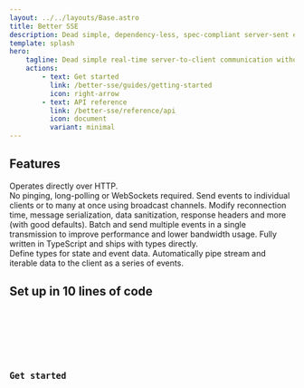 ```yaml
---
layout: ../../layouts/Base.astro
title: Better SSE
description: Dead simple, dependency-less, spec-compliant server-sent events implementation for Node, written in TypeScript.
template: splash
hero:
    tagline: Dead simple real-time server-to-client communication without WebSockets.
    actions:
        - text: Get started
          link: /better-sse/guides/getting-started
          icon: right-arrow
        - text: API reference
          link: /better-sse/reference/api
          icon: document
          variant: minimal
---
```



## Features

<CardGrid stagger>
	<Card title="Easy real-time communication" icon="rocket">
		Operates directly over HTTP.<br />No pinging, long-polling or WebSockets required.
	</Card>
	<Card title="Multi-client broadcasting" icon="rss">
		Send events to individual clients or to many at once using broadcast channels.
	</Card>
	<Card title="Highly configurable" icon="setting">
		Modify reconnection time, message serialization, data sanitization, response headers and more (with good defaults).
	</Card>
	<Card title="Event batching" icon="seti:default">
		Batch and send multiple events in a single transmission to improve performance and lower bandwidth usage.
	</Card>
	<Card title="First-class TypeScript" icon="seti:typescript">
		Fully written in TypeScript and ships with types directly.<br />Define types for state and event data.
	</Card>
	<Card title="Pipe streams and iterables" icon="seti:pipeline">
		Automatically pipe stream and iterable data to the client as a series of events.
	</Card>
</CardGrid>

## Set up in 10 lines of code

<Tabs>
    <TabItem label="Server">
        <Code code={serverCode} lang="typescript" />
    </TabItem>
    <TabItem label="Client">
        <Code code={clientCode} lang="typescript" />
    </TabItem>
</Tabs>

## Get started

<CardGrid>
	<LinkCard title="Getting started guide" description="Learn about using SSE to send events to your clients in real time" href="/better-sse/guides/getting-started" />
	<LinkCard title="API reference" description="Read the reference documentation for all package exports" href="/better-sse/reference/api" />
	<LinkCard title="Compare with other tools" description="Compare the features of Better SSE with other Node SSE libraries" href="/better-sse/reference/comparison" />
	<LinkCard title="Usage recipes" description="See examples of using Better SSE with popular HTTP frameworks" href="/better-sse/reference/recipes" />
</CardGrid>
